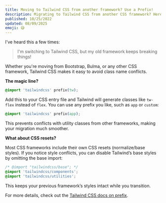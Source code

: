 ```yaml
---
title: Moving to Tailwind CSS from another framework? Use a Prefix!
description: Migrating to Tailwind CSS from another CSS framework? Here’s a simple solution to avoid class conflicts.
published: 10/25/2022
updated: 08/09/2025
emoji: 😅
---
```


<Ad adType="text" />

I've heard this a few times:

> I'm switching to Tailwind CSS, but my old framework keeps breaking things!

Whether you're moving from Bootstrap, Bulma, or any other CSS framework, Tailwind CSS makes it easy to avoid class name conflicts.

**The magic line?**

```css
@import 'tailwindcss' prefix(tw);
```

Add this to your CSS entry file and Tailwind will generate classes like `tw-flex` instead of `flex`. You can use any prefix you like, such as `app` or `custom`:

```css
@import 'tailwindcss' prefix(app);
```

This prevents conflicts with utility classes from other frameworks, making your migration much smoother.

**What about CSS resets?**

Most CSS frameworks include their own CSS resets (normalize/base styles). If you notice style conflicts, you can disable Tailwind’s base styles by omitting the base import:

```css
/* @import "tailwindcss/base"; */
@import 'tailwindcss/components';
@import 'tailwindcss/utilities';
```

This keeps your previous framework’s styles intact while you transition.

For more details, check out the [Tailwind CSS docs on prefix](https://tailwindcss.com/docs/configuration#prefix).
